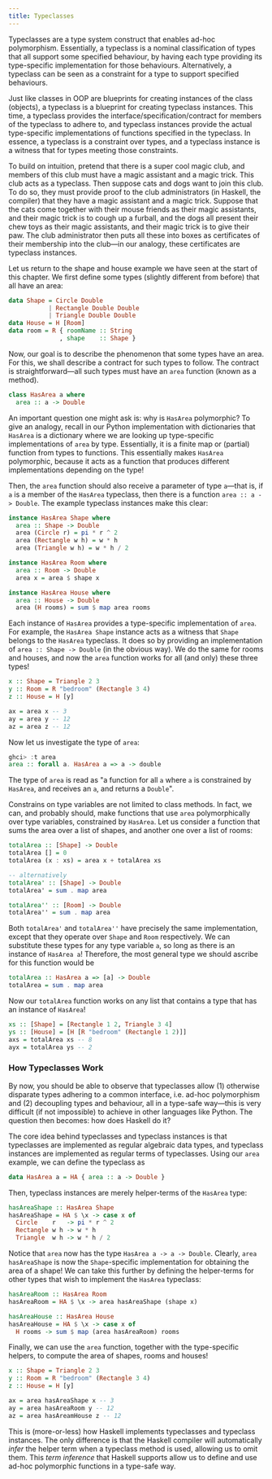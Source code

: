 ```yaml
---
title: Typeclasses
---
```



Typeclasses are a type system construct that enables ad-hoc
polymorphism. Essentially, a typeclass is a nominal classification of
types that all support some specified behaviour, by having each type
providing its type-specific implementation for those behaviours.
Alternatively, a typeclass can be seen as a constraint for a type to
support specified behaviours.

Just like classes in OOP are blueprints for creating instances of the
class (objects), a typeclass is a blueprint for creating typeclass
instances. This time, a typeclass provides the
interface/specification/contract for members of the typeclass to adhere
to, and typeclass instances provide the actual type-specific
implementations of functions specified in the typeclass. In essence, a
typeclass is a constraint over types, and a typeclass instance is a witness that
for types meeting those constraints.

To build on intuition, pretend that there is a super cool magic club,
and members of this club must have a magic assistant and a magic trick.
This club acts as a typeclass. Then suppose cats and dogs want to join
this club. To do so, they must provide proof to the club administrators
(in Haskell, the compiler) that they have a magic assistant and a magic
trick. Suppose that the cats come together with their mouse friends as
their magic assistants, and their magic trick is to cough up a furball,
and the dogs all present their chew toys as their magic assistants, and
their magic trick is to give their paw. The club administrator then puts
all these into boxes as certificates of their membership into the
club&mdash;in our analogy, these certificates are typeclass instances.

Let us return to the shape and house example we have seen at the start
of this chapter. We first define some types (slightly different from
before) that all have an area:

``` haskell
data Shape = Circle Double
           | Rectangle Double Double
           | Triangle Double Double
data House = H [Room]
data room = R { roomName :: String
              , shape    :: Shape }
```

Now, our goal is to describe the phenomenon that some types have an
area. For this, we shall describe a contract for such types to follow.
The contract is straightforward&mdash;all such types must have an
`area` function (known as a method).

``` haskell
class HasArea a where
  area :: a -> Double
```

An important question one might ask is: why is `HasArea`
polymorphic? To give an analogy, recall in our Python implementation
with dictionaries that `HasArea` is a dictionary where we are
looking up type-specific implementations of `area` by type.
Essentially, it is a finite map or (partial) function from types to
functions. This essentially makes `HasArea` polymorphic,
because it acts as a function that produces different implementations
depending on the type!

Then, the `area` function should also receive a parameter of
type `a`&mdash;that is, if `a` is a member of the
`HasArea` typeclass, then there is a function
`area :: a -> Double`. The example typeclass instances make
this clear:

``` haskell
instance HasArea Shape where
  area :: Shape -> Double
  area (Circle r) = pi * r ^ 2
  area (Rectangle w h) = w * h
  area (Triangle w h) = w * h / 2

instance HasArea Room where
  area :: Room -> Double
  area x = area $ shape x

instance HasArea House where
  area :: House -> Double
  area (H rooms) = sum $ map area rooms
```

Each instance of `HasArea` provides a type-specific
implementation of `area`. For example, the
`HasArea Shape` instance acts as a witness that
`Shape` belongs to the `HasArea` typeclass. It does
so by providing an implementation of `area :: Shape -> Double`
(in the obvious way). We do the same for rooms and houses, and now the
`area` function works for all (and only) these three types!

``` haskell
x :: Shape = Triangle 2 3
y :: Room = R "bedroom" (Rectangle 3 4)
z :: House = H [y]

ax = area x -- 3
ay = area y -- 12
az = area z -- 12
```

Now let us investigate the type of `area`:

``` haskell
ghci> :t area
area :: forall a. HasArea a => a -> double
```

The type of `area` is read as "a function for all
`a` where `a` is constrained by `HasArea`,
and receives an `a`, and returns a `Double`".

Constrains on type variables are not limited to class methods. In fact,
we can, and probably should, make functions that use `area`
polymorphically over type variables, constrained by `HasArea`. Let
us consider a function that sums the area over a list of shapes, and
another one over a list of rooms:

``` haskell
totalArea :: [Shape] -> Double
totalArea [] = 0
totalArea (x : xs) = area x + totalArea xs

-- alternatively
totalArea' :: [Shape] -> Double
totalArea' = sum . map area

totalArea'' :: [Room] -> Double
totalArea'' = sum . map area
```

Both `totalArea'` and `totalArea''` have
precisely the same implementation, except that they operate over
`Shape` and `Room` respectively. We can
substitute these types for any type variable `a`, so long as
there is an instance of `HasArea a`! Therefore, the most
general type we should ascribe for this function would be

``` haskell
totalArea :: HasArea a => [a] -> Double
totalArea = sum . map area
```

Now our `totalArea` function works on any list that contains a
type that has an instance of `HasArea`!

``` haskell
xs :: [Shape] = [Rectangle 1 2, Triangle 3 4]
ys :: [House] = [H [R "bedroom" (Rectangle 1 2)]]
axs = totalArea xs -- 8
ayx = totalArea ys -- 2
```

### How Typeclasses Work

By now, you should be able to observe that typeclasses allow (1)
otherwise disparate types adhering to a common interface, i.e. ad-hoc
polymorphism and (2) decoupling types and behaviour, all in a type-safe
way&mdash;this is very difficult (if not impossible) to achieve in other
languages like Python. The question then becomes: how does Haskell do
it?

The core idea behind typeclasses and typeclass instances is that
typeclasses are implemented as regular algebraic data types, and
typeclass instances are implemented as regular terms of typeclasses.
Using our `area` example, we can define the typeclass as

``` haskell
data HasArea a = HA { area :: a -> Double }
```

Then, typeclass instances are merely helper-terms of the
`HasArea` type:

``` haskell
hasAreaShape :: HasArea Shape
hasAreaShape = HA $ \x -> case x of
  Circle    r   -> pi * r ^ 2
  Rectangle w h -> w * h
  Triangle  w h -> w * h / 2
```

Notice that `area` now has the type
`HasArea a -> a -> Double`. Clearly,
`area hasAreaShape` is now the `Shape`-specific
implementation for obtaining the area of a shape! We can take this
further by defining the helper-terms for other types that wish to
implement the `HasArea` typeclass:

``` haskell
hasAreaRoom :: HasArea Room
hasAreaRoom = HA $ \x -> area hasAreaShape (shape x)

hasAreaHouse :: HasArea House
hasAreaHouse = HA $ \x -> case x of
  H rooms -> sum $ map (area hasAreaRoom) rooms
```

Finally, we can use the `area` function, together with the
type-specific helpers, to compute the area of shapes, rooms and houses!

``` haskell
x :: Shape = Triangle 2 3
y :: Room = R "bedroom" (Rectangle 3 4)
z :: House = H [y]

ax = area hasAreaShape x -- 3
ay = area hasAreaRoom y -- 12
az = area hasAreamHouse z -- 12
```

This is (more-or-less) how Haskell implements typeclasses and typeclass
instances. The only difference is that the Haskell compiler will
automatically *infer* the helper term when a typeclass method is used,
allowing us to omit them. This *term inference* that Haskell supports
allow us to define and use ad-hoc polymorphic functions in a type-safe
way.
